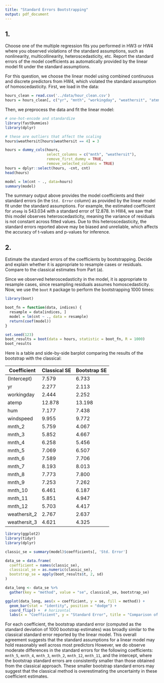 ```yaml
---
title: "Standard Errors Bootstrapping"
output: pdf_document
---
```


## 1.

Choose one of the multiple regression fits you performed in HW3 or HW4 where you observed violations of the standard assumptions, such as nonlinearity, multicollinearity, heteroscedasticity, etc. Report the standard errors of the model coefficients as automatically provided by the linear model fit under the standard assumptions.

For this question, we choose the linear model using combined continuous and discrete predictors from HW4, which violated the standard assumption of homoscedasticity. First, we load in the data:

```r
hours_clean = read.csv('../data/hour_clean.csv')
hours = hours_clean[, c("yr", "mnth", "workingday", "weathersit", "atemp", "hum", "windspeed", "cnt")]
```

Then, we preprocess the data and fit the linear model:

```r
# one-hot-encode and standardize
library(fastDummies)
library(dplyr)

# these are outliers that affect the scaling
hours$weathersit[hours$weathersit == 4] = 3

hours = dummy_cols(hours, 
                   select_columns = c("mnth", "weathersit"), 
                   remove_first_dummy = TRUE, 
                   remove_selected_columns = TRUE)
hours = dplyr::select(hours, -cnt, cnt)
head(hours)
```

```r
model = lm(cnt ~ ., data=hours)
summary(model)
```

The summary output above provides the model coefficients and their standard errors (in the `Std. Error` column) as provided by the linear model fit under the standard assumptions. For example, the estimated coefficient for `atemp` is 543.034 with a standard error of 12.878. In HW4, we saw that this model observes heteroscedasticity, meaning the variance of residuals is not constant across fitted values. Due to this heteroscedasticity, the standard errors reported above may be biased and unreliable, which affects the accuracy of t-values and p-values for inference.

## 2.

Estimate the standard errors of the coefficients by bootstrapping. Decide and explain whether it is appropriate to resample cases or residuals. Compare to the classical estimates from Part (a).

Since we observed heteroscedasticity in the model, it is appropriate to resample cases, since resampling residuals assumes homoscedasticity. Now, we use the `boot` `R` package to perform the bootstrapping 1000 times:

```r
library(boot)

boot_fn = function(data, indices) {
  resample = data[indices, ]
  model = lm(cnt ~ ., data = resample)
  return(coef(model))
}

set.seed(123)
boot_results = boot(data = hours, statistic = boot_fn, R = 1000)
boot_results
```

Here is a table and side-by-side barplot comparing the results of the bootstrap with the classical:

| Coefficient     | Classical SE | Bootstrap SE |
|----------------|--------------|---------------|
| (Intercept)     | 7.579        | 6.733         |
| yr              | 2.277        | 2.113         |
| workingday      | 2.444        | 2.252         |
| atemp           | 12.878       | 13.198        |
| hum             | 7.177        | 7.438         |
| windspeed       | 9.955        | 9.772         |
| mnth_2          | 5.759        | 4.067         |
| mnth_3          | 5.852        | 4.667         |
| mnth_4          | 6.258        | 5.456         |
| mnth_5          | 7.069        | 6.507         |
| mnth_6          | 7.589        | 7.706         |
| mnth_7          | 8.193        | 8.013         |
| mnth_8          | 7.773        | 7.800         |
| mnth_9          | 7.253        | 7.262         |
| mnth_10         | 6.461        | 6.187         |
| mnth_11         | 5.851        | 4.947         |
| mnth_12         | 5.703        | 4.417         |
| weathersit_2    | 2.767        | 2.637         |
| weathersit_3    | 4.621        | 4.325         |

```r
library(ggplot2)
library(tidyr)
library(dplyr)

classic_se = summary(model)$coefficients[, 'Std. Error']

data_se = data.frame(
  coefficient = names(classic_se),
  classical_se = as.numeric(classic_se),
  bootstrap_se = apply(boot_results$t, 2, sd)
)

data_long <- data_se %>%
  gather(key = "method", value = "se", classical_se, bootstrap_se)

ggplot(data_long, aes(x = coefficient, y = se, fill = method)) + 
  geom_bar(stat = "identity", position = "dodge") + 
  coord_flip() +  # horizontal
  labs(x = "Coefficient", y = "Standard Error", title = "Comparison of Classical and Bootstrap SEs") 
```


For each coefficient, the bootstrap standard error (computed as the standard deviation of 1000 bootstrap estimates) was broadly similar to the classical standard error reported by the linear model. This overall agreement suggests that the standard assumptions for a linear model may hold reasonably well across most predictors However, we do observe moderate differences in the standard errors for the following coefficients: `mnth_5`, `mnth_4`, `mnth_3`, `mnth_2`, `mnth_12`, `mnth_11`, and the intercept, where the bootstrap standard errors are consistently smaller than those obtained from the classical approach. These smaller bootstrap standard errors may suggest that the classical method is overestimating the uncertainty in these coefficient estimates.
